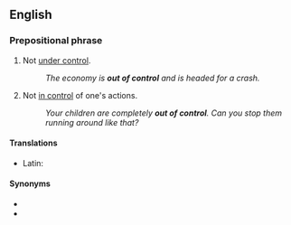 ==English==

===Prepositional phrase===
{{en-PP}}

# Not [[under control]].
#: ''The economy is '''out of control''' and is headed for a crash.''
# Not [[in control]] of one's actions.
#: ''Your children are completely '''out of control'''. Can you stop them running around like that?''

====Translations====
{{trans-top|not under control}}
* Latin: {{t|la|impos}}
{{trans-mid}}
{{trans-bottom}}

====Synonyms====
* {{l|en|full tilt boogie}}
* {{l|en|on the loose}}
